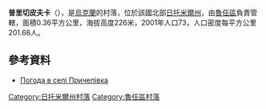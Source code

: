 {{coord|49|40|36|N|29|27|31|E|scale:30000|display=title}}

'''普里切皮夫卡'''（{{lang-uk|Причепівка}}），是[[烏克蘭|烏克蘭]]的村落，位於該國北部[[日托米爾州|日托米爾州]]，由[[魯任區|魯任區]]負責管轄，面積0.36平方公里，海拔高度226米，2001年人口73，人口密度每平方公里201.66人。

==參考資料== 
* [http://weather.in.ua/ua/zhitomirskaja/21663 Погода в селі Причепівка] {{Wayback|url=http://weather.in.ua/ua/zhitomirskaja/21663 |date=20160305081351 }}

{{DEFAULTSORT:Причепівка}}
[[Category:日托米爾州村落|Category:日托米爾州村落]]
[[Category:魯任區村落|Category:魯任區村落]]


{{Zhytomyr-geo-stub}}